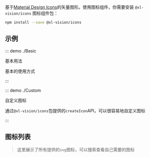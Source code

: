 
基于[Material Design Icons](https://github.com/google/material-design-icons)的矢量图形。使用图标组件，你需要安装 `@xl-vision/icons` 图标组件包：

```bash
npm install --save @xl-vision/icons
```

## 示例

::: demo ./Basic

基本用法

基本的使用方式

:::

::: demo ./Custom

自定义图标

通过`@xl-vision/icons`包提供的`createIcon`API，可以很容易地自定义图标

:::

## 图标列表

> 这里展示了所有提供的`svg`图标，可以搜索查看自己需要的图标

<IconSearch />
